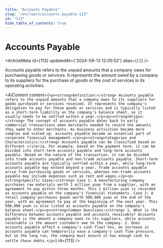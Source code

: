 ```yaml
---
title: "Accounts Payable"
slug: "/en/learn/accounts-payable-113"
id: "113"
hide_table_of_contents: true
---
```



# Accounts Payable

<ArticleMeta id={113} updatedAt={'2024-09-13 12:05:52'} alias={`[]`} />
<div className='border-solid border-b border-t-0 my-4 border-[var(--ifm-color-gray-300)]' />

Accounts payable refers to the unpaid amounts that a company owes for purchasing goods or services. It represents the amount owed by a company to its suppliers for the purchase of goods or the cost of services in its operating activities.

<AIContent content={`<p><strong>Definition:</strong> Accounts payable refers to the unpaid amounts that a company owes to its suppliers for goods purchased or services received. It represents the company's obligation to pay for these goods or services and is typically listed as a short-term liability on the company's balance sheet, as it usually needs to be settled within a year.</p><p><strong>Origin:</strong> The concept of accounts payable dates back to early commercial transactions when merchants needed to record the amounts they owed to other merchants. As business activities became more complex and scaled up, accounts payable became an essential part of corporate financial management.</p><p><strong>Categories and Characteristics:</strong> Accounts payable can be classified based on different criteria. For example, based on the payment term, it can be divided into short-term accounts payable and long-term accounts payable. Based on the nature of the transaction, it can be divided into trade accounts payable and non-trade accounts payable. Short-term accounts payable are typically settled within a year, while long-term accounts payable may extend beyond a year. Trade accounts payable arise from purchasing goods or services, whereas non-trade accounts payable may include expenses such as rent and wages.</p><p><strong>Specific Cases:</strong> Case 1: A manufacturing company purchases raw materials worth 1 million yuan from a supplier, with an agreement to pay within three months. This 1 million yuan is recorded as accounts payable on the company's financial statements. Case 2: A retail company purchases goods worth 500,000 yuan at the end of the year, with an agreement to pay at the beginning of the next year. This 500,000 yuan is also listed as accounts payable on the company's balance sheet.</p><p><strong>Common Questions:</strong> 1. What is the difference between accounts payable and accounts receivable? Accounts payable is the amount a company owes to its suppliers, while accounts receivable is the amount customers owe to the company. 2. Does accounts payable affect a company's cash flow? Yes, an increase in accounts payable can temporarily ease a company's cash flow pressure, but in the long run, the company must ensure it has enough cash to settle these debts.</p>`} id={113} />
